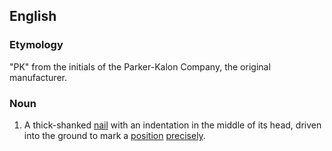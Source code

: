 ==English==
{{wikipedia}}

===Etymology===
"PK" from the initials of the Parker-Kalon Company, the original manufacturer.

===Noun===
{{en-noun|sg=PK [[nail]]}}

#{{surveying}} A thick-shanked [[nail]] with an indentation in the middle of its head, driven into the ground to mark a [[position]] [[precisely]].